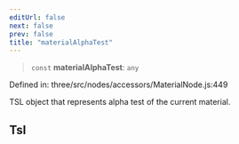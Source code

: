```yaml
---
editUrl: false
next: false
prev: false
title: "materialAlphaTest"
---
```


> `const` **materialAlphaTest**: `any`

Defined in: three/src/nodes/accessors/MaterialNode.js:449

TSL object that represents alpha test of the current material.

## Tsl
